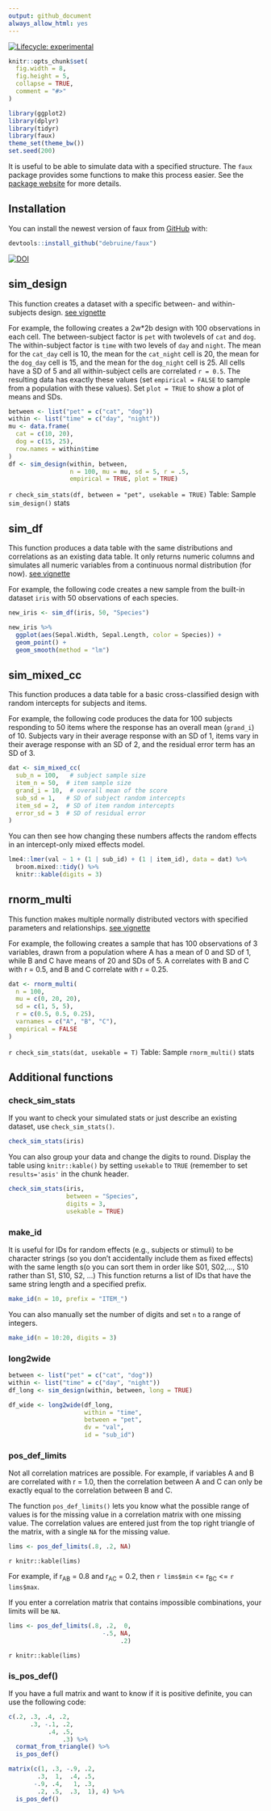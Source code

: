 ```yaml
---
output: github_document
always_allow_html: yes
---
```


<!-- README.md is generated from README.Rmd. Please edit that file -->

<!-- badges: start -->
[![Lifecycle: experimental](https://img.shields.io/badge/lifecycle-experimental-orange.svg)](https://www.tidyverse.org/lifecycle/#experimental)
<!-- badges: end -->


```r
knitr::opts_chunk$set(
  fig.width = 8,
  fig.height = 5,
  collapse = TRUE,
  comment = "#>"
)

library(ggplot2)
library(dplyr)
library(tidyr)
library(faux)
theme_set(theme_bw())
set.seed(200)
```


It is useful to be able to simulate data with a specified structure. The `faux` package provides some functions to make this process easier. See the [package website](https://debruine.github.io/faux/) for more details.

## Installation

You can install the newest version of faux from [GitHub](https://github.com/debruine/faux) with:

``` r
devtools::install_github("debruine/faux")
```

[![DOI](https://zenodo.org/badge/163506566.svg)](https://zenodo.org/badge/latestdoi/163506566)

## sim_design

This function creates a dataset with a specific between- and within-subjects design. [see vignette](https://debruine.github.io/faux/articles/sim_design.html)

For example, the following creates a 2w*2b design with 100 observations in each cell. The between-subject factor is `pet` with twolevels of `cat` and `dog`. The within-subject factor is `time` with two levels of `day` and `night`. The mean for the `cat_day` cell is 10, the mean for the `cat_night` cell is 20, the mean for the `dog_day` cell is 15, and the mean for the `dog_night` cell is 25. All cells have a SD of 5 and all within-subject cells are correlated <code>r = 0.5</code>. The resulting data has exactly these values (set `empirical = FALSE` to sample from a population with these values). Set `plot = TRUE` to show a plot of means and SDs.


```r
between <- list("pet" = c("cat", "dog"))
within <- list("time" = c("day", "night"))
mu <- data.frame(
  cat = c(10, 20),
  dog = c(15, 25),
  row.names = within$time
)
df <- sim_design(within, between, 
                 n = 100, mu = mu, sd = 5, r = .5,
                 empirical = TRUE, plot = TRUE)
```

`r check_sim_stats(df, between = "pet", usekable = TRUE)`
Table: Sample `sim_design()` stats

## sim_df

This function produces a data table with the same distributions and correlations as an existing data table. It only returns numeric columns and simulates all numeric variables from a continuous normal distribution (for now). [see vignette](https://debruine.github.io/faux/articles/sim_df.html)

For example, the following code creates a new sample from the built-in dataset `iris` with 50 observations of each species.

```r
new_iris <- sim_df(iris, 50, "Species") 
```

```r
new_iris %>%
  ggplot(aes(Sepal.Width, Sepal.Length, color = Species)) +
  geom_point() +
  geom_smooth(method = "lm")
```

## sim_mixed_cc

This function produces a data table for a basic cross-classified design with random intercepts for subjects and items. 

For example, the following code produces the data for 100 subjects responding to 50 items where the response has an overall mean (`grand_i`) of 10. Subjects vary in their average response with an SD of 1, items vary in their average response with an SD of 2, and the residual error term has an SD of 3.

```r
dat <- sim_mixed_cc(
  sub_n = 100,   # subject sample size
  item_n = 50,  # item sample size
  grand_i = 10,  # overall mean of the score
  sub_sd = 1,   # SD of subject random intercepts
  item_sd = 2,  # SD of item random intercepts
  error_sd = 3  # SD of residual error
)
```

You can then see how changing these numbers affects the random effects in an intercept-only mixed effects model.

```r
lme4::lmer(val ~ 1 + (1 | sub_id) + (1 | item_id), data = dat) %>%
  broom.mixed::tidy() %>%
  knitr::kable(digits = 3)
```


## rnorm_multi

This function makes multiple normally distributed vectors with specified parameters and relationships. [see vignette](https://debruine.github.io/faux/articles/rnorm_multi.html)

For example, the following creates a sample that has 100 observations of 3 variables, drawn from a population where A has a mean of 0 and SD of 1, while B and C have means of 20 and SDs of 5. A correlates with B and C with r = 0.5, and B and C correlate with r = 0.25.

```r

dat <- rnorm_multi(
  n = 100, 
  mu = c(0, 20, 20),
  sd = c(1, 5, 5),
  r = c(0.5, 0.5, 0.25), 
  varnames = c("A", "B", "C"),
  empirical = FALSE
)

```


`r check_sim_stats(dat, usekable = T)`
Table: Sample `rnorm_multi()` stats




## Additional functions

### check_sim_stats

If you want to check your simulated stats or just describe an existing dataset, use `check_sim_stats()`.

```r
check_sim_stats(iris)
```

You can also group your data and change the digits to round. Display the table using `knitr::kable()` by setting `usekable` to `TRUE` (remember to set `results='asis'` in the chunk header.

```r
check_sim_stats(iris, 
                between = "Species", 
                digits = 3, 
                usekable = TRUE)
```

### make_id

It is useful for IDs for random effects (e.g., subjects or stimuli) to be character strings (so you don't accidentally include them as fixed effects) with the same length s(o you can sort them in order like S01, S02,..., S10 rather than S1, S10, S2, ...) This function returns a list of IDs that have the same string length and a specified prefix.

```r
make_id(n = 10, prefix = "ITEM_")
```

You can also manually set the number of digits and set `n` to a range of integers.

```r
make_id(n = 10:20, digits = 3)
```


### long2wide

```r
between <- list("pet" = c("cat", "dog"))
within <- list("time" = c("day", "night"))
df_long <- sim_design(within, between, long = TRUE)

df_wide <- long2wide(df_long, 
                     within = "time", 
                     between = "pet", 
                     dv = "val", 
                     id = "sub_id")
```




### pos_def_limits

Not all correlation matrices are possible. For example, if variables A and B are correlated with r = 1.0, then the correlation between A and C can only be exactly equal to the correlation between B and C.

The function `pos_def_limits()` lets you know what the possible range of values is for the missing value in a correlation matrix with one missing value. The correlation values are entered just from the top right triangle of the matrix, with a single `NA` for the missing value.

```r
lims <- pos_def_limits(.8, .2, NA)
```

`r knitr::kable(lims)`

For example, if r~AB~ = 0.8 and r~AC~ = 0.2, then `r lims$min` <= r~BC~ <= `r lims$max`.

If you enter a correlation matrix that contains impossible combinations, your limits will be `NA`.

```r
lims <- pos_def_limits(.8, .2,  0,
                          -.5, NA,
                               .2)
```

`r knitr::kable(lims)`

### is_pos_def() 

If you have a full matrix and want to know if it is positive definite, you can use the following code:

```r
c(.2, .3, .4, .2,
      .3, -.1, .2,
           .4, .5,
               .3) %>%
  cormat_from_triangle() %>%
  is_pos_def()
```

```r
matrix(c(1, .3, -.9, .2,
        .3,  1,  .4, .5,
       -.9, .4,   1, .3,
        .2, .5,  .3,  1), 4) %>%
  is_pos_def()
```





